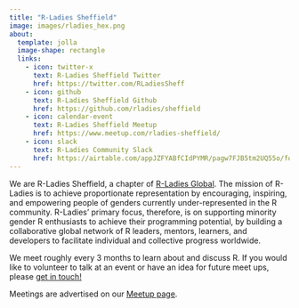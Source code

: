 ```yaml
---
title: "R-Ladies Sheffield"
image: images/rladies_hex.png
about:
  template: jolla
  image-shape: rectangle
  links:
    - icon: twitter-x
      text: R-Ladies Sheffield Twitter
      href: https://twitter.com/RLadiesSheff
    - icon: github
      text: R-Ladies Sheffield Github
      href: https://github.com/rladies/sheffield
    - icon: calendar-event
      text: R-Ladies Sheffield Meetup
      href: https://www.meetup.com/rladies-sheffield/
    - icon: slack
      text: R-Ladies Community Slack
      href: https://airtable.com/appJZFYABfCIdPYMR/pagw7FJB5tm2UQ55o/form
---
```

::: {style="text-align: left;"}
We are R-Ladies Sheffield, a chapter of [R-Ladies Global](https://rladies.org/). The mission of R-Ladies is to achieve
proportionate representation by encouraging, inspiring, and empowering people of genders currently under-represented in
the R community. R-Ladies’ primary focus, therefore, is on supporting minority gender R enthusiasts to achieve their
programming potential, by building a collaborative global network of R leaders, mentors, learners, and developers to
facilitate individual and collective progress worldwide.

We meet roughly every 3 months to learn about and discuss R. If you would like to volunteer to talk at an event or have
an idea for future meet ups, please [get in touch!](mailto:sheffield@rladies.org)

Meetings are advertised on our [Meetup page](https://www.meetup.com/rladies-sheffield/).
:::
